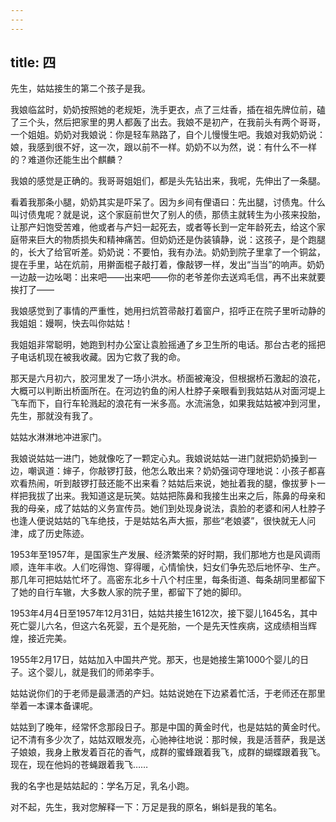 ```yaml
---
---
---
```

title: 四
---




先生，姑姑接生的第二个孩子是我。

我娘临盆时，奶奶按照她的老规矩，洗手更衣，点了三炷香，插在祖先牌位前，磕了三个头，然后把家里的男人都轰了出去。我娘不是初产，在我前头有两个哥哥，一个姐姐。奶奶对我娘说：你是轻车熟路了，自个儿慢慢生吧。我娘对我奶奶说：娘，我感到很不好，这一次，跟以前不一样。奶奶不以为然，说：有什么不一样的？难道你还能生出个麒麟？

我娘的感觉是正确的。我哥哥姐姐们，都是头先钻出来，我呢，先伸出了一条腿。

看着我那条小腿，奶奶其实是吓呆了。因为乡间有俚语曰：先出腿，讨债鬼。什么叫讨债鬼呢？就是说，这个家庭前世欠了别人的债，那债主就转生为小孩来投胎，让那产妇饱受苦难，他或者与产妇一起死去，或者等长到一定年龄死去，给这个家庭带来巨大的物质损失和精神痛苦。但奶奶还是伪装镇静，说：这孩子，是个跑腿的，长大了给官听差。奶奶说：不要怕，我有办法。奶奶到院子里拿了一个铜盆，提在手里，站在炕前，用擀面棍子敲打着，像敲锣一样，发出“当当”的响声。奶奶一边敲一边吆喝：出来吧——出来吧——你的老爷差你去送鸡毛信，再不出来就要挨打了——

我娘感觉到了事情的严重性，她用扫炕笤帚敲打着窗户，招呼正在院子里听动静的我姐姐：嫚啊，快去叫你姑姑！

我姐姐非常聪明，她跑到村办公室让袁脸摇通了乡卫生所的电话。那台古老的摇把子电话机现在被我收藏。因为它救了我的命。

那天是六月初六，胶河里发了一场小洪水。桥面被淹没，但根据桥石激起的浪花，大概可以判断出桥面所在。在河边钓鱼的闲人杜脖子亲眼看到我姑姑从对面河堤上飞车而下，自行车轮溅起的浪花有一米多高。水流湍急，如果我姑姑被冲到河里，先生，那就没有我了。

姑姑水淋淋地冲进家门。

我娘说姑姑一进门，她就像吃了一颗定心丸。我娘说姑姑一进门就把奶奶搡到一边，嘲讽道：婶子，你敲锣打鼓，他怎么敢出来？奶奶强词夺理地说：小孩子都喜欢看热闹，听到敲锣打鼓还能不出来看？姑姑后来说，她扯着我的腿，像拔萝卜一样把我拔了出来。我知道这是玩笑。姑姑把陈鼻和我接生出来之后，陈鼻的母亲和我的母亲，成了姑姑的义务宣传员。她们到处现身说法，袁脸的老婆和闲人杜脖子也逢人便说姑姑的飞车绝技，于是姑姑名声大振，那些“老娘婆”，很快就无人问津，成了历史陈迹。

1953年至1957年，是国家生产发展、经济繁荣的好时期，我们那地方也是风调雨顺，连年丰收。人们吃得饱、穿得暖，心情愉快，妇女们争先恐后地怀孕、生产。那几年可把姑姑忙坏了。高密东北乡十八个村庄里，每条街道、每条胡同里都留下了她的自行车辙，大多数人家的院子里，都留下了她的脚印。

1953年4月4日至1957年12月31日，姑姑共接生1612次，接下婴儿1645名，其中死亡婴儿六名，但这六名死婴，五个是死胎，一个是先天性疾病，这成绩相当辉煌，接近完美。

1955年2月17日，姑姑加入中国共产党。那天，也是她接生第1000个婴儿的日子。这个婴儿，就是我们的师弟李手。

姑姑说你们的于老师是最潇洒的产妇。姑姑说她在下边紧着忙活，于老师还在那里举着一本课本备课呢。

姑姑到了晚年，经常怀念那段日子。那是中国的黄金时代，也是姑姑的黄金时代。记不清有多少次了，姑姑双眼发亮，心驰神往地说：那时候，我是活菩萨，我是送子娘娘，我身上散发着百花的香气，成群的蜜蜂跟着我飞，成群的蝴蝶跟着我飞。现在，现在他妈的苍蝇跟着我飞……

我的名字也是姑姑起的：学名万足，乳名小跑。

对不起，先生，我对您解释一下：万足是我的原名，蝌蚪是我的笔名。